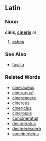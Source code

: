==Latin==
===Noun===
'''cinis, [[Wiktionary Appendix:Latin third declension|cineris]]''' ''m''

#[[ashes]]
===See Also===
*[[favilla]]
===Related Words===
*[[cineraceus]]
*[[cinerarius]]]
*[[cinerescere]]
*[[cinereus]]
*[[cinericius]]
*[[cinerosus]]
*[[concineratus]]
*[[decineratus]]
*[[decinerescere]]
*[[succinericius]]
